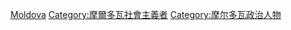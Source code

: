 [[Category:各國共產主義者|Moldova]]
[[Category:摩爾多瓦社會主義者|Category:摩爾多瓦社會主義者]]
[[Category:摩尔多瓦政治人物|Category:摩尔多瓦政治人物]]